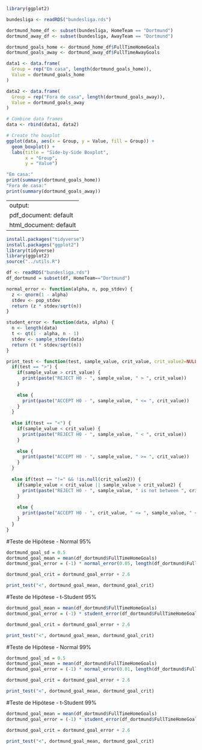 ```r
library(ggplot2)
```


```r
bundesliga <- readRDS("bundesliga.rds")
```


```r
dortmund_home_df <- subset(bundesliga, HomeTeam == "Dortmund")
dortmund_away_df <- subset(bundesliga, AwayTeam == "Dortmund")

dortmund_goals_home <- dortmund_home_df$FullTimeHomeGoals
dortmund_goals_away <- dortmund_away_df$FullTimeAwayGoals
```


```r

data1 <- data.frame(
  Group = rep("Em casa", length(dortmund_goals_home)),
  Value = dortmund_goals_home
)

data2 <- data.frame(
  Group = rep("Fora de casa", length(dortmund_goals_away)),
  Value = dortmund_goals_away
)

# Combine data frames
data <- rbind(data1, data2)

# Create the boxplot
ggplot(data, aes(x = Group, y = Value, fill = Group)) +
  geom_boxplot() +
  labs(title = "Side-by-Side Boxplot",
       x = "Group",
       y = "Value")
```

```r
"Em casa:"
print(summary(dortmund_goals_home))
"Fora de casa:"
print(summary(dortmund_goals_away))
```

---
output:
  pdf_document: default
  html_document: default
---

```r
install.packages("tidyverse")
install.packages("ggplot2")
library(tidyverse)
library(ggplot2)
source("../utils.R")
```

```r
df <- readRDS("bundesliga.rds")
df_dortmund = subset(df, HomeTeam=="Dortmund")
```

```r
normal_error <- function(alpha, n, pop_stdev) {
  z <- qnorm(1 - alpha)
  stdev <- pop_stdev
  return (z * stdev/sqrt(n))
}
```

```r
student_error <- function(data, alpha) {
  n <- length(data)
  t <- qt(1 - alpha, n - 1)
  stdev <- sample_stdev(data)
  return (t * stdev/sqrt(n))
}
```

```r
print_test <- function(test, sample_value, crit_value, crit_value2=NULL) {
  if(test == ">") {
    if(sample_value > crit_value) {
      print(paste("REJECT H0 - ", sample_value, " > ", crit_value))
    }
    
    else {
      print(paste("ACCEPT H0 - ", sample_value, " <= ", crit_value))
    }
  }
  
  else if(test == "<") {
    if(sample_value < crit_value) {
      print(paste("REJECT H0 - ", sample_value, " < ", crit_value))
    }
    
    else {
      print(paste("ACCEPT H0 - ", sample_value, " >= ", crit_value))
    }
  }
  
  else if(test == "!=" && !is.null(crit_value2)) {
    if(sample_value < crit_value || sample_value > crit_value2) {
      print(paste("REJECT H0 - ", sample_value, " is not between ", crit_value, " and ", crit_value2))
    }
    
    else {
      print(paste("ACCEPT H0 - ", crit_value, " <= ", sample_value, " <= ", crit_value2))
    }
  }
}
```

#Teste de Hipótese - Normal 95%
```r
dortmund_goal_sd = 0.5
dortmund_goal_mean = mean(df_dortmund$FullTimeHomeGoals)
dortmund_goal_error = (-1) * normal_error(0.05, length(df_dortmund$FullTimeHomeGoals), dortmund_goal_sd)

dortmund_goal_crit = dortmund_goal_error + 2.6

print_test("<", dortmund_goal_mean, dortmund_goal_crit)
```

#Teste de Hipótese - t-Student 95%
```r
dortmund_goal_mean = mean(df_dortmund$FullTimeHomeGoals)
dortmund_goal_error = (-1) * student_error(df_dortmund$FullTimeHomeGoals, 0.05)

dortmund_goal_crit = dortmund_goal_error + 2.6

print_test("<", dortmund_goal_mean, dortmund_goal_crit)
```

#Teste de Hipótese - Normal 99%
```r
dortmund_goal_sd = 0.5
dortmund_goal_mean = mean(df_dortmund$FullTimeHomeGoals)
dortmund_goal_error = (-1) * normal_error(0.01, length(df_dortmund$FullTimeHomeGoals), dortmund_goal_sd)

dortmund_goal_crit = dortmund_goal_error + 2.6

print_test("<", dortmund_goal_mean, dortmund_goal_crit)
```

#Teste de Hipótese - t-Student 99%
```r
dortmund_goal_mean = mean(df_dortmund$FullTimeHomeGoals)
dortmund_goal_error = (-1) * student_error(df_dortmund$FullTimeHomeGoals, 0.01)

dortmund_goal_crit = dortmund_goal_error + 2.6

print_test("<", dortmund_goal_mean, dortmund_goal_crit)
```